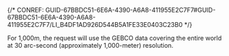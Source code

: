 

{/* CONREF: GUID-67BBDC51-6E6A-4390-A6A8-411955E2C7F7#GUID-67BBDC51-6E6A-4390-A6A8-411955E2C7F7/LI_B4DF1AD926D544B5A1FE33E0403C23B0  */}

For 1,000m, the request will use the GEBCO data covering the entire world at 30 arc-second (approximately 1,000-meter) resolution.
